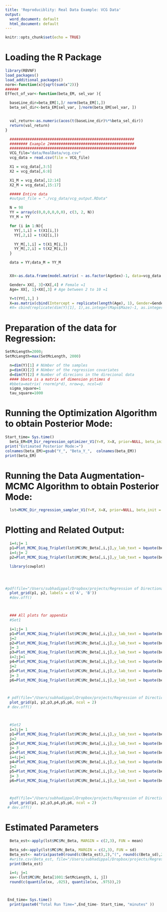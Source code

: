 ```yaml
---
title: 'Reproduciblity: Real Data Example: VCG Data'
output:
  word_document: default
  html_document: default
---
```


```r
knitr::opts_chunk$set(echo = TRUE)
```

# Loading the R Package
```r
library(RBVNF)
load_packages()
load_additional_packages()
norm<-function(x){sqrt(sum(x^2))}
######
Effect_of_var<-function(beta_EM, sel_var ){

  baseLine_dir=beta_EM[1,]/ norm(beta_EM[1,])
  beta_sel_dir<-beta_EM[sel_var, ]/norm(beta_EM[sel_var, ])


  val_return<-as.numeric(acos(t(baseLine_dir)%*%beta_sel_dir))
  return(val_return)
}
```



```r
  ########################################################
  ######## Example 2######################################
  #########################################################
  VCG_file="data/RealData/vcg.csv"
  vcg_data = read.csv(file = VCG_file)

```

```r
  X1 = vcg_data[,3:5]
  X2 = vcg_data[,6:8]

  X1_M = vcg_data[,12:14]
  X2_M = vcg_data[,15:17]

  ##### Entire data
  #output_file = "./vcg_data/vcg_output.RData"

  N = 98
  YY = array(c(0,0,0,0,0,0), c(3, 2, N))
  YY_M = YY

  for (i in 1:N){
    YY[,1,i] = t(X1[i,])
    YY[,2,i] = t(X2[i,])

    YY_M[,1,i] = t(X1_M[i,])
    YY_M[,2,i] = t(X2_M[i,])
  }

  data = YY;data_M = YY_M


  XX<-as.data.frame(model.matrix( ~ as.factor(AgeSex)-1, data=vcg_data ))

  Gender= XX[, 3]+XX[,4] # Female =1
  Age= XX[, 1]+XX[,3] # Age between 2 to 10 =1

  Y=t(YY[,1,] )
  X=as.matrix(cbind(Intercept = replicate(length(Age), 1), Gender=Gender, Age=Age, Gender_Age_Int=Gender*Age ))
  #X= cbind(replicate(dim(Y)[1], 1),as.integer(Maps$Maze)-1, as.integer(Maps$Trial.type)-1, Maps$L.c)
```



# Preparation of the data for Regression:
```r

SetMcLength=2000;
SetMcLength=max(SetMcLength, 2000)

  n=dim(Y)[1] # NUmber of the samples
  p=dim(X)[2] # NUmber of the regression covariates
  d=dim(Y)[2] # Number of direcions in the direcional data
  #### bbeta is a matrix of dimension p\times d
  #bbeta=matrix( rnorm(p*d), nrow=p, ncol=d)
  sigma_square=1
  tau_square=1000
```


# Running the Optimization Algorithm to obtain Posterior Mode:
```r
Start_time= Sys.time()
  beta_EM=EM_Dir_regression_optimizer_V1(Y=Y, X=X, prior=NULL, beta_init = NULL,   EM_tolerence = .00001)
print("Estimated Posterior Mode:=")
colnames(beta_EM)=gsub("Y_", "Beta_Y_",  colnames(beta_EM))
print(beta_EM)
```


# Running the Data Augmentation- MCMC Algorithm to obtain Posterior Mode:
```r
  lst=MCMC_Dir_regression_sampler_V1(Y=Y, X=X, prior=NULL, beta_init = NULL,  MCSamplerSize =SetMcLength)
```


# Plotting and Related Output:
```r
  i=4;j= 1
  p1=Plot_MCMC_Diag_Triplet(lst$MC$Mc_Beta[,i,j],y_lab_text = bquote(beta[.(i-1)][.(j)]))
  i=4;j= 2
  p2=Plot_MCMC_Diag_Triplet(lst$MC$Mc_Beta[,i,j],y_lab_text = bquote(beta[.(i-1)][.(j)]))

  library(cowplot)




#pdf(file="/Users/subhadippal/Dropbox/projects/Regression of Directional data/DirReg_WriteUpShared/fig/Plot_VCG_beta31_beta32_TripletPlot1.pdf", width = 10, height= 5)
  plot_grid(p1, p2, labels = c('A', 'B'))
  #dev.off()



  ### All plots for appendix
  #Set1

  i=1;j= 1
  p1=Plot_MCMC_Diag_Triplet(lst$MC$Mc_Beta[,i,j],y_lab_text = bquote(beta[.(i-1)][.(j)]))
  j=2
  p2=Plot_MCMC_Diag_Triplet(lst$MC$Mc_Beta[,i,j],y_lab_text = bquote(beta[.(i-1)][.(j)]))
  j= 3
  p3=Plot_MCMC_Diag_Triplet(lst$MC$Mc_Beta[,i,j],y_lab_text = bquote(beta[.(i-1)][.(j)]))
  i=2;j=1
  p4=Plot_MCMC_Diag_Triplet(lst$MC$Mc_Beta[,i,j],y_lab_text = bquote(beta[.(i-1)][.(j)]))
  j=2
  p5=Plot_MCMC_Diag_Triplet(lst$MC$Mc_Beta[,i,j],y_lab_text = bquote(beta[.(i-1)][.(j)]))
  j= 3
  p6=Plot_MCMC_Diag_Triplet(lst$MC$Mc_Beta[,i,j],y_lab_text = bquote(beta[.(i-1)][.(j)]))



 # pdf(file="/Users/subhadippal/Dropbox/projects/Regression of Directional data/DirReg_WriteUpShared/fig/Plot_VCG_Set1_TripletPlot1.pdf", width = 10, height= 15)
  plot_grid(p1, p2,p3,p4,p5,p6, ncol = 2)
 # dev.off()



  #Set2
  i=3;j= 1
  p1=Plot_MCMC_Diag_Triplet(lst$MC$Mc_Beta[,i,j],y_lab_text = bquote(beta[.(i-1)][.(j)]))
  j=2
  p2=Plot_MCMC_Diag_Triplet(lst$MC$Mc_Beta[,i,j],y_lab_text = bquote(beta[.(i-1)][.(j)]))
  j= 3
  p3=Plot_MCMC_Diag_Triplet(lst$MC$Mc_Beta[,i,j],y_lab_text = bquote(beta[.(i-1)][.(j)]))
  i=4;j=1
  p4=Plot_MCMC_Diag_Triplet(lst$MC$Mc_Beta[,i,j],y_lab_text = bquote(beta[.(i-1)][.(j)]))
  j=2
  p5=Plot_MCMC_Diag_Triplet(lst$MC$Mc_Beta[,i,j],y_lab_text = bquote(beta[.(i-1)][.(j)]))
  j= 3
  p6=Plot_MCMC_Diag_Triplet(lst$MC$Mc_Beta[,i,j],y_lab_text = bquote(beta[.(i-1)][.(j)]))



  #pdf(file="/Users/subhadippal/Dropbox/projects/Regression of Directional data/DirReg_WriteUpShared/fig/Plot_VCG_Set2_TripletPlot1.pdf", width = 10, height= 15)
  plot_grid(p1, p2,p3,p4,p5,p6, ncol = 2)
 # dev.off()


```


# Estimated Parameters
```r


  Beta_est<-apply(lst$MC$Mc_Beta, MARGIN = c(2,3), FUN = mean)

  Beta_sd<-apply(lst$MC$Mc_Beta, MARGIN = c(2,3), FUN = sd)
  Beta_est<- matrix(paste0(round(c(Beta_est),2),"(", round(c(Beta_sd),2),")"), nrow=4)
  #write.csv(Beta_est, file="/Users/subhadippal/Dropbox/projects/Regression of Directional data/VCG_Beta_est.csv")
  print(Beta_est)

  i=4; j=1
  xx<-(lst$MC$Mc_Beta[1001:SetMcLength, i, j])
  round(c(quantile(xx, .025), quantile(xx, .975)),2)



 End_time= Sys.time()
  print(paste0("Total Run Time=",End_time- Start_time, "minutes" ))
```
